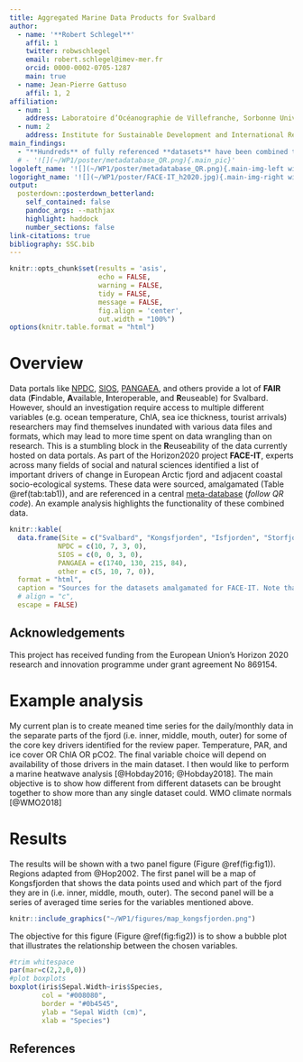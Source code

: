 ```yaml
---
title: Aggregated Marine Data Products for Svalbard
author:
  - name: '**Robert Schlegel**'
    affil: 1
    twitter: robwschlegel
    email: robert.schlegel@imev-mer.fr
    orcid: 0000-0002-0705-1287
    main: true
  - name: Jean-Pierre Gattuso
    affil: 1, 2
affiliation:
  - num: 1
    address: Laboratoire d’Océanographie de Villefranche, Sorbonne University, CNRS, Villefranche-sur-mer, France
  - num: 2
    address: Institute for Sustainable Development and International Relations (IDDRI-Sciences Po), Paris, France
main_findings:
  - "**Hundreds** of fully referenced **datasets** have been combined throughout **Svalbard** via the **FACE-IT** project"
  # - '![](~/WP1/poster/metadatabase_QR.png){.main_pic}'
logoleft_name: '![](~/WP1/poster/metadatabase_QR.png){.main-img-left width=30%}'
logoright_name: '![](~/WP1/poster/FACE-IT_h2020.jpg){.main-img-right width=30%}'
output: 
  posterdown::posterdown_betterland:
    self_contained: false
    pandoc_args: --mathjax
    highlight: haddock
    number_sections: false
link-citations: true
bibliography: SSC.bib
---
```


```r
knitr::opts_chunk$set(results = 'asis',
                      echo = FALSE,
                      warning = FALSE,
                      tidy = FALSE,
                      message = FALSE,
                      fig.align = 'center',
                      out.width = "100%")
options(knitr.table.format = "html") 
```

# Overview

Data portals like [NPDC](https://data.npolar.no/home/), [SIOS](https://sios-svalbard.org/metadata_search), [PANGAEA](https://pangaea.de/), and others provide a lot of **FAIR** data (**F**indable, **A**vailable, **I**nteroperable, and **R**euseable) for Svalbard. However, should an investigation require access to multiple different variables (e.g. ocean temperature, ChlA, sea ice thickness, tourist arrivals) researchers may find themselves inundated with various data files and formats, which may lead to more time spent on data wrangling than on research. This is a stumbling block in the **R**euseability of the data currently hosted on data portals. As part of the Horizon2020 project **FACE-IT**, experts across many fields of social and natural sciences identified a list of important drivers of change in European Arctic fjord and adjacent coastal socio-ecological systems. These data were sourced, amalgamated (Table \@ref(tab:tab1)), and are referenced in a central [meta-database](https://face-it-project.github.io/WP1/metadatabase.html) (_follow QR code_). An example analysis highlights the functionality of these combined data.

```r
knitr::kable(
  data.frame(Site = c("Svalbard", "Kongsfjorden", "Isfjorden", "Storfjorden"),
            NPDC = c(10, 7, 3, 0),
            SIOS = c(0, 0, 3, 0),
            PANGAEA = c(1740, 130, 215, 84),
            other = c(5, 10, 7, 0)), 
  format = "html",
  caption = "Sources for the datasets amalgamated for FACE-IT. Note that there is a heavy focus on time series and station datasets. No geo-spatial datasets are included (e.g. bathymetry, glacier topography).",
  # align = "c",
  escape = FALSE)
```

## Acknowledgements

This project has received funding from the European Union's Horizon 2020 research and innovation programme under grant agreement No 869154.

# Example analysis

My current plan is to create meaned time series for the daily/monthly data in the separate parts of the fjord (i.e. inner, middle, mouth, outer) for some of the core key drivers identified for the review paper. Temperature, PAR, and ice cover OR ChlA OR pCO2. The final variable choice will depend on availability of those drivers in the main dataset. I then would like to perform a marine heatwave analysis [@Hobday2016; @Hobday2018]. The main objective is to show how different from different datasets can be brought together to show more than any single dataset could. WMO climate normals [@WMO2018]

# Results

The results will be shown with a two panel figure (Figure \@ref(fig:fig1)). Regions adapted from @Hop2002. The first panel will be a map of Kongsfjorden that shows the data points used and which part of the fjord they are in (i.e. inner, middle, mouth, outer). The second panel will be a series of averaged time series for the variables mentioned above.

```r
knitr::include_graphics("~/WP1/figures/map_kongsfjorden.png")
```

The objective for this figure (Figure \@ref(fig:fig2)) is to show a bubble plot that illustrates the relationship between the chosen variables.

```r
#trim whitespace
par(mar=c(2,2,0,0))
#plot boxplots
boxplot(iris$Sepal.Width~iris$Species,
        col = "#008080", 
        border = "#0b4545",
        ylab = "Sepal Width (cm)",
        xlab = "Species")
```

## References
